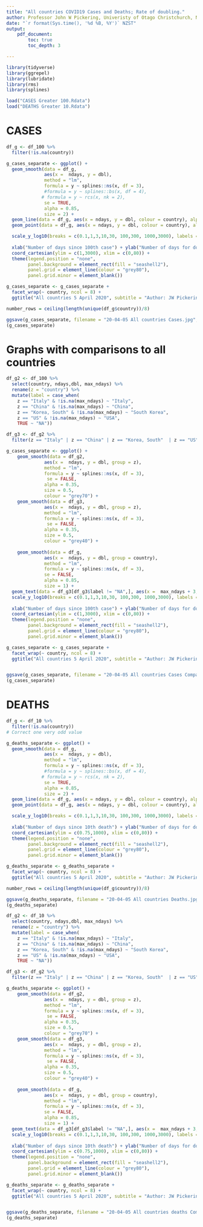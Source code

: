```yaml
---
title: "All countries COVID19 Cases and Deaths; Rate of doubling."
author: Professor John W Pickering, Univeristy of Otago Christchurch, New Zealand
date: "`r format(Sys.time(), '%d %B, %Y')` NZST"
output:
    pdf_document:
        toc: true
        toc_depth: 3

---
```

```r
library(tidyverse)
library(ggrepel)
library(lubridate)
library(rms)
library(splines)

load("CASES Greater 100.Rdata")
load("DEATHS Greater 10.Rdata")


```
\newpage  

# CASES
```r

df_g <- df_100 %>% 
  filter(!is.na(country))

```


```r
g_cases_separate <- ggplot() +
  geom_smooth(data = df_g, 
              aes(x =  ndays, y = dbl), 
              method = "lm",
              formula = y ~ splines::ns(x, df = 3),
              #formula = y ~ splines::bs(x, df = 4),
             # formula = y ~ rcs(x, nk = 2),
              se = TRUE,
              alpha = 0.85, 
              size = 2) +
  geom_line(data = df_g, aes(x = ndays, y = dbl, colour = country), alpha = 0.6, size = 0.5) +
  geom_point(data = df_g, aes(x = ndays, y = dbl, colour = country), alpha = 0.6, size = 0.5) +

  scale_y_log10(breaks = c(0.1,1,3,10,30, 100,300, 1000,3000), labels = c("0.1","1","3", "10","30","100","300","1000","3000")) +
  
  xlab("Number of days since 100th case") + ylab("Number of days for doubling") +
  coord_cartesian(ylim = c(1,3000), xlim = c(0,80)) +
  theme(legend.position = "none",
        panel.background = element_rect(fill = "seashell2"),
        panel.grid = element_line(colour = "grey80"),
        panel.grid.minor = element_blank()) 

g_cases_separate <- g_cases_separate + 
  facet_wrap(~ country, ncol = 8) + 
  ggtitle("All countries 5 April 2020", subtitle = "Author: JW Pickering; Data: John Hopkins University")

number_rows = ceiling(length(unique(df_g$country))/8)

ggsave(g_cases_separate, filename = "20-04-05 All countries Cases.jpg", width = 420 , height = 20 + 40 * number_rows , units = "mm")
(g_cases_separate)
```

\newpage

# Graphs with comparisons to all countries

```r
df_g2 <- df_100 %>% 
  select(country, ndays,dbl, max_ndays) %>% 
  rename(z = "country") %>% 
  mutate(label = case_when(
    z == "Italy" & !is.na(max_ndays) ~ "Italy", 
    z == "China" & !is.na(max_ndays) ~ "China",
    z == "Korea, South" & !is.na(max_ndays) ~ "South Korea",
    z == "US" & !is.na(max_ndays) ~ "USA",
    TRUE ~ "NA"))

df_g3 <- df_g2 %>% 
  filter(z == "Italy" | z == "China" | z == "Korea, South"  | z == "US")

g_cases_separate <- ggplot() +
    geom_smooth(data = df_g2, 
              aes(x =  ndays, y = dbl, group = z), 
              method = "lm",
              formula = y ~ splines::ns(x, df = 3),
               se = FALSE,
              alpha = 0.35, 
              size = 0.5,
              colour = "grey70") +
    geom_smooth(data = df_g3, 
              aes(x =  ndays, y = dbl, group = z), 
              method = "lm",
              formula = y ~ splines::ns(x, df = 3),
               se = FALSE,
              alpha = 0.35, 
              size = 0.5,
              colour = "grey40") +
  
    geom_smooth(data = df_g, 
              aes(x =  ndays, y = dbl, group = country), 
              method = "lm",
              formula = y ~ splines::ns(x, df = 3),
              se = FALSE,
              alpha = 0.85, 
              size = 1) +
  geom_text(data = df_g3[df_g3$label != "NA",], aes(x =  max_ndays + 3, y = dbl, label = label), size = 2) +
  scale_y_log10(breaks = c(0.1,1,3,10,30, 100,300, 1000,3000), labels = c("0.1","1","3", "10","30","100","300","1000","3000")) +
  
  xlab("Number of days since 100th case") + ylab("Number of days for doubling") +
  coord_cartesian(ylim = c(1,3000), xlim = c(0,80)) +
  theme(legend.position = "none",
        panel.background = element_rect(fill = "seashell2"),
        panel.grid = element_line(colour = "grey80"),
        panel.grid.minor = element_blank()) 

g_cases_separate <- g_cases_separate + 
  facet_wrap(~ country, ncol = 8) + 
  ggtitle("All countries 5 April 2020", subtitle = "Author: JW Pickering; Data: John Hopkins University")


ggsave(g_cases_separate, filename = "20-04-05 All countries Cases Comparisons.jpg", width = 420 , height = 20 + 40 * number_rows , units = "mm")
(g_cases_separate)
```

# DEATHS
```r

df_g <- df_10 %>% 
  filter(!is.na(country))
# Correct one very odd value

```

```r

g_deaths_separate <- ggplot() +
  geom_smooth(data = df_g, 
              aes(x =  ndays, y = dbl), 
              method = "lm",
              formula = y ~ splines::ns(x, df = 3),
              #formula = y ~ splines::bs(x, df = 4),
             # formula = y ~ rcs(x, nk = 2),
              se = TRUE,
              alpha = 0.85, 
              size = 2) +
  geom_line(data = df_g, aes(x = ndays, y = dbl, colour = country), alpha = 0.6, size = 0.5) +
  geom_point(data = df_g, aes(x = ndays, y = dbl, colour = country), alpha = 0.6, size = 0.5) +

  scale_y_log10(breaks = c(0.1,1,3,10,30, 100,300, 1000,3000), labels = c("0.1","1","3", "10","30","100","300","1000","3000")) +
  
  xlab("Number of days since 10th death") + ylab("Number of days for doubling") +
  coord_cartesian(ylim = c(0.75,1000), xlim = c(0,80)) +
  theme(legend.position = "none",
        panel.background = element_rect(fill = "seashell2"),
        panel.grid = element_line(colour = "grey80"),
        panel.grid.minor = element_blank()) 

g_deaths_separate <- g_deaths_separate + 
  facet_wrap(~ country, ncol = 8) + 
  ggtitle("All countries 5 April 2020", subtitle = "Author: JW Pickering; Data: John Hopkins University")

number_rows = ceiling(length(unique(df_g$country))/8)

ggsave(g_deaths_separate, filename = "20-04-05 All countries Deaths.jpg", width = 420 , height = 20 + 40 * number_rows , units = "mm")
(g_deaths_separate)
```

\newpage

```r
df_g2 <- df_10 %>% 
  select(country, ndays,dbl, max_ndays) %>% 
  rename(z = "country") %>% 
  mutate(label = case_when(
    z == "Italy" & !is.na(max_ndays) ~ "Italy", 
    z == "China" & !is.na(max_ndays) ~ "China",
    z == "Korea, South" & !is.na(max_ndays) ~ "South Korea",
    z == "US" & !is.na(max_ndays) ~ "USA",
    TRUE ~ "NA"))

df_g3 <- df_g2 %>% 
  filter(z == "Italy" | z == "China" | z == "Korea, South"  | z == "US")

g_deaths_separate <- ggplot() +
    geom_smooth(data = df_g2, 
              aes(x =  ndays, y = dbl, group = z), 
              method = "lm",
              formula = y ~ splines::ns(x, df = 3),
               se = FALSE,
              alpha = 0.35, 
              size = 0.5,
              colour = "grey70") +
    geom_smooth(data = df_g3, 
              aes(x =  ndays, y = dbl, group = z), 
              method = "lm",
              formula = y ~ splines::ns(x, df = 3),
               se = FALSE,
              alpha = 0.35, 
              size = 0.5,
              colour = "grey40") +
  
    geom_smooth(data = df_g, 
              aes(x =  ndays, y = dbl, group = country), 
              method = "lm",
              formula = y ~ splines::ns(x, df = 3),
              se = FALSE,
              alpha = 0.85, 
              size = 1) +
  geom_text(data = df_g3[df_g3$label != "NA",], aes(x =  max_ndays + 3, y = dbl, label = label), size = 2) +
  scale_y_log10(breaks = c(0.1,1,3,10,30, 100,300, 1000,3000), labels = c("0.1","1","3", "10","30","100","300","1000","3000")) +
  
  xlab("Number of days since 10th death") + ylab("Number of days for doubling") +
  coord_cartesian(ylim = c(0.75,1000), xlim = c(0,80)) +
  theme(legend.position = "none",
        panel.background = element_rect(fill = "seashell2"),
        panel.grid = element_line(colour = "grey80"),
        panel.grid.minor = element_blank()) 

g_deaths_separate <- g_deaths_separate + 
  facet_wrap(~ country, ncol = 8) + 
  ggtitle("All countries 5 April 2020", subtitle = "Author: JW Pickering; Data: John Hopkins University")


ggsave(g_deaths_separate, filename = "20-04-05 All countries deaths Comparisons.jpg", width = 420 , height = 20 + 40 * number_rows , units = "mm")
(g_deaths_separate)
```